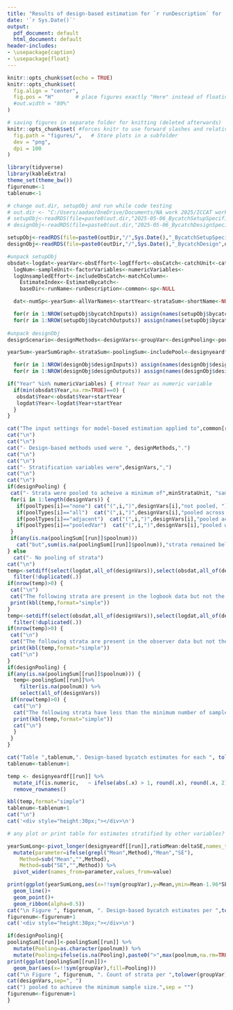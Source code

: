 ```yaml
---
title: "Results of design-based estimation for `r runDescription` for  `r common[run]` (`r sp[run]`), `r designScenario`"
date: '`r Sys.Date()`'
output:
  pdf_document: default
  html_document: default
header-includes:
- \usepackage{caption}
- \usepackage{float}
---
```


```r
knitr::opts_chunk$set(echo = TRUE)
knitr::opts_chunk$set(
  fig.align = "center",
  fig.pos = "H"       # place figures exactly "Here" instead of floating
  #out.width = "80%"
)

# saving figures in separate folder for knitting (deleted afterwards)
knitr::opts_chunk$set( #forces knitr to use forward slashes and relative paths for figure output when rendering in pdf
  fig.path = "figures/",   # Store plots in a subfolder
  dev = "png",
  dpi = 100
)
```

```r
library(tidyverse)
library(kableExtra)
theme_set(theme_bw())
figurenum<-1
tablenum<-1
```

```r
# change out.dir, setupObj and run while code testing
# out.dir <- "C:/Users/aadao/OneDrive/Documents/NA work 2025/ICCAT work/Tool improvements project/Output SimulatedExample_new2functions/"
# setupObj<-readRDS(file=paste0(out.dir,"2025-05-06_BycatchSetupSpecification.rds"))
# designObj<-readRDS(file=paste0(out.dir,"2025-05-06_BycatchDesignSpecification.rds"))

setupObj<-readRDS(file=paste0(outDir,"/",Sys.Date(),"_BycatchSetupSpecification.rds"))
designObj<-readRDS(file=paste0(outDir,"/",Sys.Date(),"_BycatchDesign",designScenario,".rds"))

#unpack setupObj
obsdat<-logdat<-yearVar<-obsEffort<-logEffort<-obsCatch<-catchUnit<-catchType<-
  logNum<-sampleUnit<-factorVariables<-numericVariables<-
  logUnsampledEffort<-includeObsCatch<-matchColumn<-
    EstimateIndex<-EstimateBycatch<-
    baseDir<-runName<-runDescription<-common<-sp<-NULL

  dat<-numSp<-yearSum<-allVarNames<-startYear<-strataSum<-shortName<-NULL

  for(r in 1:NROW(setupObj$bycatchInputs)) assign(names(setupObj$bycatchInputs)[r], setupObj$bycatchInputs[[r]])
  for(r in 1:NROW(setupObj$bycatchOutputs)) assign(names(setupObj$bycatchOutputs)[r],setupObj$bycatchOutputs[[r]])
  
#unpack designObj
designScenario<-designMethods<-designVars<-groupVar<-designPooling<-poolTypes<-pooledVar<-adjacentNum<-minStrataUnit<-baseDir<-NULL

yearSum<-yearSumGraph<-strataSum<-poolingSum<-includePool<-designyeardf<-designstratadf<-NULL

  for(r in 1:NROW(designObj$designInputs)) assign(names(designObj$designInputs)[r], designObj$designInputs[[r]])
  for(r in 1:NROW(designObj$designOutputs)) assign(names(designObj$designOutputs)[r],designObj$designOutputs[[r]])

if("Year" %in% numericVariables) { #treat Year as numeric variable
  if(min(obsdat$Year,na.rm=TRUE)==0) {
   obsdat$Year<-obsdat$Year+startYear
   logdat$Year<-logdat$Year+startYear
  }
}

```


```r
cat("The input settings for model-based estimation applied to",common[run],"(",sp[run],") ",catchType[run], "were as follows.")
cat("\n")
cat("\n")
cat("- Design-based methods used were ", designMethods,".")
cat("\n")
cat("\n")
cat("- Stratification variables were",designVars,",")
cat("\n")
cat("\n")
if(designPooling) {
 cat("- Strata were pooled to acheive a minimum of",minStrataUnit, "sample units. Variables were pooled in this order if necessary:")
 for(i in 1:length(designVars)) {
   if(poolTypes[i]=="none") cat("(",i,")",designVars[i],"not pooled, ")
   if(poolTypes[i]=="all")  cat("(",i,")",designVars[i],"pooled across all levels, ")
   if(poolTypes[i]=="adjacent")  cat("(",i,")",designVars[i],"pooled across",adjacentNum[i],"years before and after, ")
   if(poolTypes[i]=="pooledVar")  cat("(",i,")",designVars[i],"pooled within",pooledVar[i],", ")
 }  
 if(any(is.na(poolingSum[[run]]$poolnum))) 
   cat("but",sum(is.na(poolingSum[[run]]$poolnum)),"strata remained below the minimum number of sample units after pooling.") else cat("and with pooling, all strata met minimum sample size requirement.") 
} else
  cat("- No pooling of strata")
cat("\n")
temp<-setdiff(select(logdat,all_of(designVars)),select(obsdat,all_of(designVars)))%>%
  filter(!duplicated(.))
if(nrow(temp)>0) {
 cat("\n")
 cat("The following strata are present in the logbook data but not the observer data:")
 print(kbl(temp,format="simple"))
}
temp<-setdiff(select(obsdat,all_of(designVars)),select(logdat,all_of(designVars)))%>%
  filter(!duplicated(.)) 
if(nrow(temp)>0) {
 cat("\n")
 cat("The following strata are present in the observer data but not the logbook data:")
 print(kbl(temp,format="simple"))
 cat("\n")
}
if(designPooling) {
if(any(is.na(poolingSum[[run]]$poolnum))) {
  temp<-poolingSum[[run]]%>%
    filter(is.na(poolnum)) %>%
    select(all_of(designVars))
 if(nrow(temp)>0) {
  cat("\n")
  cat("The following strata have less than the minimum number of sample units (",minStrataUnit,"), even after pooling:",sep="")
  print(kbl(temp,format="simple"))
  cat("\n")
  }
 }
}  
```

```r
cat("Table ",tablenum,". Design-based bycatch estimates for each ", tolower(groupVar),". Columns are: mean bycatch calculated by the ratio estimator (ratioMean), standard deviation of the ratio estimator (ratioSE), mean bycatch calculated by the delta estimator (deltaMean), standard deviation of the delta estimator (deltaSE).",sep = "")
tablenum<-tablenum+1

temp <- designyeardf[[run]] %>%
  mutate_if(is.numeric,   ~ ifelse(abs(.x) > 1, round(.x), round(.x, 2))) %>%
  remove_rownames()

kbl(temp,format="simple")
tablenum<-tablenum+1
cat("\n")
cat('<div style="height:30px;"></div>\n') 

# any plot or print table for estimates stratified by other variables?
```


```r
yearSumLong<-pivot_longer(designyeardf[[run]],ratioMean:deltaSE,names_to = "Method") %>%
  mutate(parameter=ifelse(grepl("Mean",Method),"Mean","SE"),
    Method=sub("Mean","",Method),
    Method=sub("SE","",Method)) %>%
  pivot_wider(names_from=parameter,values_from=value)

print(ggplot(yearSumLong,aes(x=!!sym(groupVar),y=Mean,ymin=Mean-1.96*SE,ymax=Mean+1.96*SE,color=Method,fill=Method,group=Method))+
  geom_line()+
  geom_point()+
  geom_ribbon(alpha=0.5))
cat("\n Figure ", figurenum, ". Design-based bycatch estimates per ",tolower(groupVar), " with 95% confidence intervals.",sep = "")
figurenum<-figurenum+1
cat('<div style="height:30px;"></div>\n') 

```


```r
if(designPooling){
poolingSum[[run]]<-poolingSum[[run]] %>%
  mutate(Pooling=as.character(poolnum)) %>%
  mutate(Pooling=ifelse(is.na(Pooling),paste0(">",max(poolnum,na.rm=TRUE)),Pooling))
print(ggplot(poolingSum[[run]])+
  geom_bar(aes(x=!!sym(groupVar),fill=Pooling)))
cat("\n Figure ", figurenum, ". Count of strata per ",tolower(groupVar), " with number of last design variable (")
cat(designVars,sep=", ")
cat(") pooled to achieve the minimum sample size.",sep = "")
figurenum<-figurenum+1
}

```



